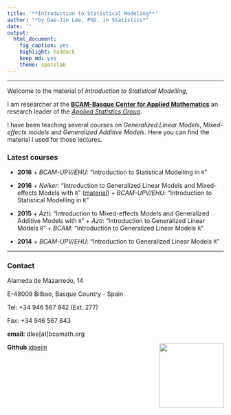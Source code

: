 ```yaml
---
title: '**Introduction to Statistical Modeling**'
author: "*by Dae-Jin Lee, PhD. in Statistics*"
date: ''
output:
  html_document:
    fig_caption: yes
    highlight: haddock
    keep_md: yes
    theme: spacelab
---
```



----------------------------

Welcome to the material of *Introduction to Statistical Modelling*, 

I am researcher at the [**BCAM-Basque Center for Applied Mathematics**](http://www.bcamath.org)
an research leader of the [*Applied Statistics Group*](http://www.bcamath.org/en/research/lines/AS).

I have been teaching several courses on *Generalized Linear Models*, *Mixed-effects models* and *Generalized Additive Models*. Here you can find the material I used for those lectures.




### Latest courses
* **2016** 
      + *BCAM-UPV/EHU*: "Introduction to Statistical Modelling in `R`"
  
    
* **2016** 
      + *Neiker*: "Introduction to Generalized Linear Models and Mixed-effects Models with `R`" ([material](http://idaejin.github.io/bcam-courses/neiker-2016))
      + *BCAM-UPV/EHU*: "Introduction to Statistical Modelling in `R`"
      
* **2015**
      + *Azti*: "Introduction to Mixed-effects Models and Generalized Additive Models with `R`"
      + *Azti*: "Introduction to Generalized Linear Models `R`"
      + *BCAM*: "Introduction to Generalized Linear Models `R`"
      
* **2014**
      + *BCAM-UPV/EHU*: "Introduction to Generalized Linear Models `R`"
            
      
------------------------------------      

### Contact

Alameda de Mazarredo, 14

E-48009 Bilbao, Basque Country - Spain

Tel: +34 946 567 842 (Ext. 277)

Fax: +34 946 567 843

**email:** dlee[at]bcamath.org

**Github** [idaejin](https://github.com/idaejin/bcam-courses)
<img src="http://www.bcamath.org/public_images/logo_bcam.jpg" style="width: 150px;" align="right">